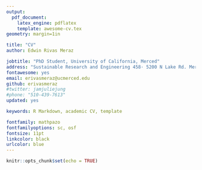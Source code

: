---
output: 
  pdf_document:
    latex_engine: pdflatex
    template: awesome-cv.tex
geometry: margin=1in

title: "CV"
author: Edwin Rivas Meraz

jobtitle: "PhD Student, University of California, Merced"
address: "Sustainable Research and Engineering 458· 5200 N Lake Rd. Merced, CA 95343"
fontawesome: yes
email: erivasmeraz@ucmerced.edu
github: erivasmeraz
#twitter: jamjuliejung
#phone: "510-439-7613"
updated: yes

keywords: R Markdown, academic CV, template

fontfamily: mathpazo
fontfamilyoptions: sc, osf
fontsize: 11pt
linkcolor: black
urlcolor: blue
---

```{r setup, include=FALSE}
knitr::opts_chunk$set(echo = TRUE)

```

```{r}
```


